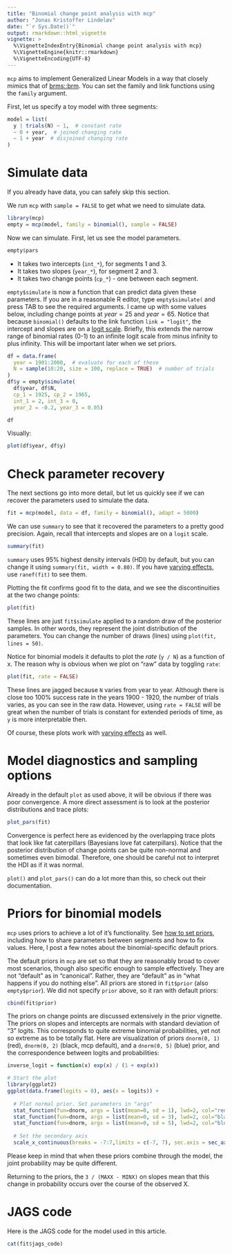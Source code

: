 ```yaml
---
title: "Binomial change point analysis with mcp"
author: "Jonas Kristoffer Lindeløv"
date: "`r Sys.Date()`"
output: rmarkdown::html_vignette
vignette: >
  %\VignetteIndexEntry{Binomial change point analysis with mcp}
  %\VignetteEngine{knitr::rmarkdown}
  %\VignetteEncoding{UTF-8}
---
```


`mcp` aims to implement Generalized Linear Models in a way that closely mimics that of [brms::brm](https://github.com/paul-buerkner/brms). You can set the family and link functions using the `family` argument.

First, let us specify a toy model with three segments:

```r
model = list(
  y | trials(N) ~ 1,  # constant rate
  ~ 0 + year,  # joined changing rate
  ~ 1 + year  # disjoined changing rate
)
```


# Simulate data
If you already have data, you can safely skip this section. 

We run `mcp` with `sample = FALSE` to get what we need to simulate data.

```r
library(mcp)
empty = mcp(model, family = binomial(), sample = FALSE)
```

Now we can simulate. First, let us see the model parameters.

```r
empty$pars
```

 * It takes two intercepts (`int_*`), for segments 1 and 3.
 * It takes two slopes (`year_*`), for segment 2 and 3.
 * It takes two change points (`cp_*`) - one between each segment. 

`empty$simulate` is now a function that can predict data given these parameters. If you are in a reasonable R editor, type `empty$simulate(` and press TAB to see the required arguments. I came up with some values below, including change points at $year = 25$ and $year = 65$. Notice that because `binomial()` defaults to the link function `link = "logit"`, the intercept and slopes are on a [logit scale](https://en.wikipedia.org/wiki/Logit). Briefly, this extends the narrow range of binomial rates (0-1) to an infinite logit scale from minus infinity to plus infinity. This will be important later when we set priors.

```r
df = data.frame(
  year = 1901:2000,  # evaluate for each of these
  N = sample(10:20, size = 100, replace = TRUE)  # number of trials
)
df$y = empty$simulate(
  df$year, df$N, 
  cp_1 = 1925, cp_2 = 1965, 
  int_1 = 2, int_3 = 0, 
  year_2 = -0.2, year_3 = 0.05)

df
```

Visually:

```r
plot(df$year, df$y)
```


# Check parameter recovery
The next sections go into more detail, but let us quickly see if we can recover the parameters used to simulate the data.

```r
fit = mcp(model, data = df, family = binomial(), adapt = 5000)
```


We can use `summary` to see that it recovered the parameters to a pretty good precision. Again, recall that intercepts and slopes are on a `logit` scale.

```r
summary(fit)
```

`summary` uses 95% highest density intervals (HDI) by default, but you can change it using `summary(fit, width = 0.80)`. If you have [varying effects](../articles/varying.html), use `ranef(fit)` to see them.

Plotting the fit confirms good fit to the data, and we see the discontinuities at the two change points:

```r
plot(fit)
```

These lines are just `fit$simulate` applied to a random draw of the posterior samples. In other words, they represent the joint distribution of the parameters. You can change the number of draws (lines) using `plot(fit, lines = 50)`.

Notice for binomial models it defaults to plot the *rate* (`y / N`) as a function of x. The reason why is obvious when we plot on "raw" data by toggling `rate`:

```r
plot(fit, rate = FALSE)
```

These lines are jagged because `N` varies from year to year. Although there is close too 100% success rate in the years 1900 - 1920, the number of trials varies, as you can see in the raw data. However, using `rate = FALSE` will be great when the number of trials is constant for extended periods of time, as `y` is more interpretable then.

Of course, these plots work with [varying effects](../articles/varying.html) as well.


# Model diagnostics and sampling options
Already in the default `plot` as used above, it will be obvious if there was poor convergence. A more direct assessment is to look at the posterior distributions and trace plots:

```r
plot_pars(fit)
```

Convergence is perfect here as evidenced by the overlapping trace plots that look like fat caterpillars (Bayesians love fat caterpillars). Notice that the posterior distribution of change points can be quite non-normal and sometimes even bimodal. Therefore, one should be careful not to interpret the HDI as if it was normal.

`plot()` and `plot_pars()` can do a lot more than this, so check out their documentation.


# Priors for binomial models
`mcp` uses priors to achieve a lot of it's functionality. See [how to set priors](../articles/priors.html), including how to share parameters between segments and how to fix values. Here, I post a few notes about the binomial-specific default priors.

The default priors in `mcp` are set so that they are reasonably broad to cover most scenarios, though also specific enough to sample effectively. They are not "default" as in "canonical". Rather, they are "default" as in "what happens if you do nothing else". All priors are stored in `fit$prior` (also `empty$prior`). We did not specify `prior` above, so it ran with default priors:

```r
cbind(fit$prior)
```

The priors on change points are discussed extensively in the prior vignette. The priors on slopes and intercepts are normals with standard deviation of "3" logits. This corresponds to quite extreme binomial probabilities, yet not so extreme as to be totally flat. Here are visualization of priors `dnorm(0, 1)` (red), `dnorm(0, 2)` (black, mcp default), and a `dnorm(0, 5)` (blue) prior, and the correspondence between logits and probabilities:

```r
inverse_logit = function(x) exp(x) / (1 + exp(x))

# Start the plot
library(ggplot2)
ggplot(data.frame(logits = 0), aes(x = logits)) + 
  
  # Plot normal prior. Set parameters in "args"
  stat_function(fun=dnorm, args = list(mean=0, sd = 1), lwd=2, col="red") +
  stat_function(fun=dnorm, args = list(mean=0, sd = 3), lwd=2, col="black") +
  stat_function(fun=dnorm, args = list(mean=0, sd = 5), lwd=2, col="blue") +
  
  # Set the secondary axis
  scale_x_continuous(breaks = -7:7,limits = c(-7, 7), sec.axis = sec_axis(~ inverse_logit(.), name = "Probability", breaks = round(inverse_logit(seq(-7, 7, by = 2)), 3)))
```

Please keep in mind that when these priors combine through the model, the joint probability may be quite different. 

Returning to the priors, the `3 / (MAXX - MINX)` on slopes mean that this change in probability occurs over the course of the observed X.


# JAGS code
Here is the JAGS code for the model used in this article.

```r
cat(fit$jags_code)
```

